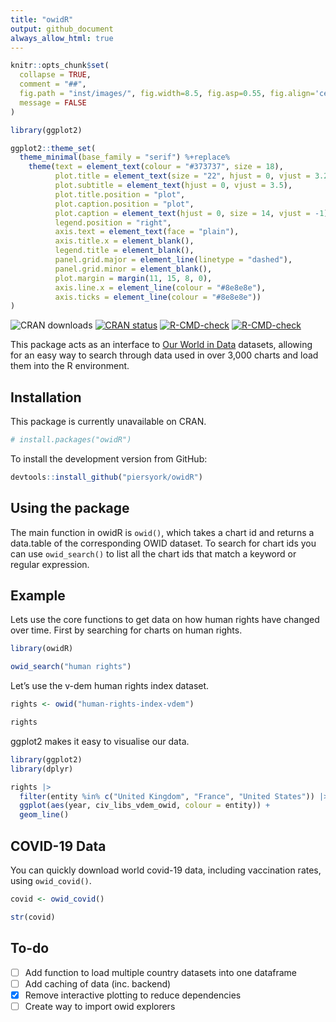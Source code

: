 ```yaml
---
title: "owidR"
output: github_document
always_allow_html: true
---
```


```r
knitr::opts_chunk$set(
  collapse = TRUE,
  comment = "##",
  fig.path = "inst/images/", fig.width=8.5, fig.asp=0.55, fig.align='center',
  message = FALSE
)

library(ggplot2)

ggplot2::theme_set(
  theme_minimal(base_family = "serif") %+replace%
    theme(text = element_text(colour = "#373737", size = 18),
          plot.title = element_text(size = "22", hjust = 0, vjust = 3.2, face = "bold"),
          plot.subtitle = element_text(hjust = 0, vjust = 3.5),
          plot.title.position = "plot",
          plot.caption.position = "plot",
          plot.caption = element_text(hjust = 0, size = 14, vjust = -1),
          legend.position = "right",
          axis.text = element_text(face = "plain"),
          axis.title.x = element_blank(),
          legend.title = element_blank(),
          panel.grid.major = element_line(linetype = "dashed"),
          panel.grid.minor = element_blank(),
          plot.margin = margin(11, 15, 8, 0),
          axis.line.x = element_line(colour = "#8e8e8e"),
          axis.ticks = element_line(colour = "#8e8e8e"))
)

```

<!-- badges: start -->

![CRAN downloads](http://cranlogs.r-pkg.org/badges/grand-total/owidR) [![CRAN status](https://www.r-pkg.org/badges/version/owidR)](https://CRAN.R-project.org/package=owidR) [![R-CMD-check](https://github.com/piersyork/owidR/workflows/R-CMD-check/badge.svg)](https://github.com/piersyork/owidR/actions)
[![R-CMD-check](https://github.com/piersyork/owidR/actions/workflows/R-CMD-check.yaml/badge.svg)](https://github.com/piersyork/owidR/actions/workflows/R-CMD-check.yaml)
<!-- badges: end -->

This package acts as an interface to [Our World in Data](https://ourworldindata.org/) datasets, allowing for an easy way to search through data used in over 3,000 charts and load them into the R environment.

## Installation

This package is currently unavailable on CRAN.

```r
# install.packages("owidR")
```

To install the development version from GitHub:

```r
devtools::install_github("piersyork/owidR")
```

## Using the package

The main function in owidR is `owid()`, which takes a chart id and returns a data.table of the corresponding OWID dataset. To search for chart ids you can use `owid_search()` to list all the chart ids that match a keyword or regular expression.

## Example

Lets use the core functions to get data on how human rights have changed over time. First by searching for charts on human rights.

```r
library(owidR)

owid_search("human rights")

```

Let's use the v-dem human rights index dataset.

```r

rights <- owid("human-rights-index-vdem")

rights

```

ggplot2 makes it easy to visualise our data.

```r
library(ggplot2)
library(dplyr)

rights |> 
  filter(entity %in% c("United Kingdom", "France", "United States")) |> 
  ggplot(aes(year, civ_libs_vdem_owid, colour = entity)) +
  geom_line()
```

## COVID-19 Data

You can quickly download world covid-19 data, including vaccination rates, using `owid_covid()`.

```r
covid <- owid_covid()

str(covid)
```

## To-do

-   [ ] Add function to load multiple country datasets into one dataframe
-   [ ] Add caching of data (inc. backend)
-   [x] Remove interactive plotting to reduce dependencies
-   [ ] Create way to import owid explorers
